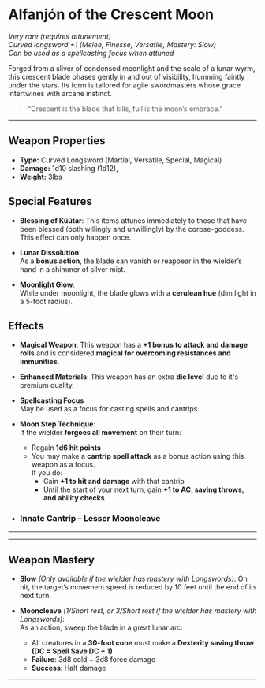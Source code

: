 
# Alfanjón of the Crescent Moon

_Very rare (requires attunement)_  
_Curved longsword +1 (Melee, Finesse, Versatile, Mastery: Slow)_  
_Can be used as a spellcasting focus when attuned_

Forged from a sliver of condensed moonlight and the scale of a lunar wyrm, this crescent blade phases gently in and out of visibility, humming faintly under the stars. Its form is tailored for agile swordmasters whose grace intertwines with arcane instinct.

> “Crescent is the blade that kills, full is the moon’s embrace.”

---

## Weapon Properties

- **Type:** Curved Longsword (Martial, Versatile, Special, Magical)
- **Damage:** 1d10 slashing (1d12),
- **Weight:** 3lbs

## Special Features

- **Blessing of Küütar**:
  This items attunes immediately to those that have been blessed (both willingly and unwillingly) by the corpse-goddess. This effect can only happen once.

- **Lunar Dissolution**:  
  As a **bonus action**, the blade can vanish or reappear in the wielder’s hand in a shimmer of silver mist.

- **Moonlight Glow**:  
  While under moonlight, the blade glows with a **cerulean hue** (dim light in a 5-foot radius).

## Effects

- **Magical Weapon**: This weapon has a **+1 bonus to attack and damage rolls** and is considered **magical for overcoming resistances and immunities**.

- **Enhanced Materials**: This weapon has an extra **die level** due to it's premium quality.

- **Spellcasting Focus**  
  May be used as a focus for casting spells and cantrips.

- **Moon Step Technique**:  
  If the wielder **forgoes all movement** on their turn:

  - Regain **1d6 hit points**
  - You may make a **cantrip spell attack** as a bonus action using this weapon as a focus.  
    If you do:
    - Gain **+1 to hit and damage** with that cantrip
    - Until the start of your next turn, gain **+1 to AC, saving throws, and ability checks**

- ### Innate Cantrip – Lesser Mooncleave

---

<LesserMoonCleave />

---

## Weapon Mastery

- **Slow** _(Only available if the wielder has mastery with Longswords)_: On hit, the target’s movement speed is reduced by 10 feet until the end of its next turn.

- **Mooncleave** _(1/Short rest, or 3/Short rest if the wielder has mastery with Longswords)_:  
  As an action, sweep the blade in a great lunar arc:
  - All creatures in a **30-foot cone** must make a **Dexterity saving throw (DC = Spell Save DC + 1)**
  - **Failure**: 3d8 cold + 3d8 force damage
  - **Success**: Half damage

---
